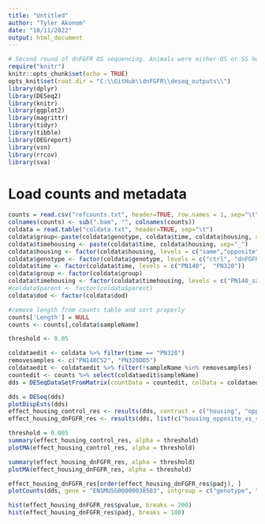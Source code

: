 ```yaml
---
title: "Untitled"
author: "Tyler Akonom"
date: "10/11/2022"
output: html_document
---
```


```r
# Second round of dnFGFR OS sequencing. Animals were either OS or SS housed for 140 or 320 days.
require("knitr")
knitr::opts_chunk$set(echo = TRUE)
opts_knit$set(root.dir = "C:\\GitHub\\dnFGFR\\deseq_outputs\\")
library(dplyr)
library(DESeq2)
library(knitr)
library(ggplot2)
library(magrittr)
library(tidyr)
library(tibble)
library(DEGreport)
library(vsn)
library(rrcov)
library(sva)
```


# Load counts and metadata
```r
counts = read.csv("refcounts.txt", header=TRUE, row.names = 1, sep="\t")
colnames(counts) <- sub(".bam", "", colnames(counts))
coldata = read.table("coldata.txt", header=TRUE, sep="\t")
coldata$group<-paste(coldata$genotype, coldata$time, coldata$housing, sep="_")
coldata$timehousing <- paste(coldata$time, coldata$housing, sep="_")
coldata$housing <- factor(coldata$housing, levels = c("same","opposite"))
coldata$genotype <- factor(coldata$genotype, levels = c("ctrl", "dnFGFR"))
coldata$time <- factor(coldata$time, levels = c("PN140",  "PN320"))
coldata$group <- factor(coldata$group)
coldata$timehousing <- factor(coldata$timehousing, levels = c("PN140_same", "PN140_opposite","PN320_same", "PN320_opposite"))
#coldata$parent <- factor(coldata$parent)
coldata$dod <- factor(coldata$dod)

#remove length from counts table and sort properly
counts['Length'] = NULL
counts <- counts[,coldata$sampleName]

threshold <- 0.05
```


```r
coldataedit <- coldata %>% filter(time == "PN320")
removesamples <- c("PN140CS2", "PN320DO5")
coldataedit <- coldataedit %>% filter(!sampleName %in% removesamples)
countedit <- counts %>% select(coldataedit$sampleName)
dds = DESeqDataSetFromMatrix(countData = countedit, colData = coldataedit, design = ~genotype + housing + genotype:housing)

dds = DESeq(dds)
plotDispEsts(dds)
effect_housing_control_res <- results(dds, contrast = c("housing", "opposite", "same"))
effect_housing_dnFGFR_res <- results(dds, list(c("housing_opposite_vs_same", "genotypednFGFR.housingopposite")))

threshold = 0.005
summary(effect_housing_control_res, alpha = threshold)
plotMA(effect_housing_control_res, alpha = threshold)

summary(effect_housing_dnFGFR_res, alpha = threshold)
plotMA(effect_housing_dnFGFR_res, alpha = threshold)

effect_housing_dnFGFR_res[order(effect_housing_dnFGFR_res$padj), ]
plotCounts(dds, gene = "ENSMUSG00000038503", intgroup = c("genotype", "housing"))

hist(effect_housing_dnFGFR_res$pvalue, breaks = 200)
hist(effect_housing_dnFGFR_res$padj, breaks = 100)
```